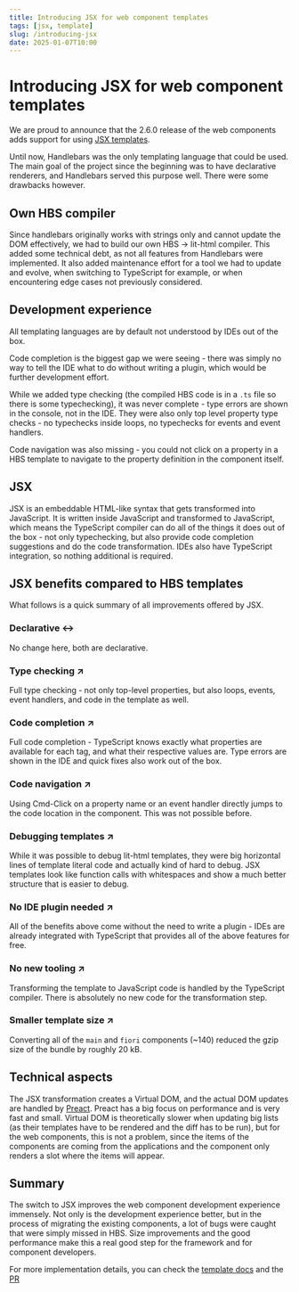 ```yaml
---
title: Introducing JSX for web component templates
tags: [jsx, template]
slug: /introducing-jsx
date: 2025-01-07T10:00
---
```


# Introducing JSX for web component templates

We are proud to announce that the 2.6.0 release of the web components adds support for using [JSX templates](https://github.com/UI5/ui5-webcomponents/pull/10046).

Until now, Handlebars was the only templating language that could be used. The main goal of the project since the beginning was to have declarative renderers, and Handlebars served this purpose well. There were some drawbacks however.

## Own HBS compiler
Since handlebars originally works with strings only and cannot update the DOM effectively, we had to build our own HBS -> lit-html compiler. This added some technical debt, as not all features from Handlebars were implemented. It also added maintenance effort for a tool we had to update and evolve, when switching to TypeScript for example, or when encountering edge cases not previously considered.

## Development experience
All templating languages are by default not understood by IDEs out of the box.

Code completion is the biggest gap we were seeing - there was simply no way to tell the IDE what to do without writing a plugin, which would be further development effort.

While we added type checking (the compiled HBS code is in a `.ts` file so there is some typechecking), it was never complete - type errors are shown in the console, not in the IDE. They were also only top level property type checks - no typechecks inside loops, no typechecks for events and event handlers.

Code navigation was also missing - you could not click on a property in a HBS template to navigate to the property definition in the component itself.

## JSX

JSX is an embeddable HTML-like syntax that gets transformed into JavaScript. It is written inside JavaScript and transformed to JavaScript, which means the TypeScript compiler can do all of the things it does out of the box - not only typechecking, but also provide code completion suggestions and do the code transformation. IDEs also have TypeScript integration, so nothing additional is required.

## JSX benefits compared to HBS templates

What follows is a quick summary of all improvements offered by JSX.

### Declarative ↔️
No change here, both are declarative.

### Type checking ↗️
Full type checking - not only top-level properties, but also loops, events, event handlers, and code in the template as well.

### Code completion ↗️
Full code completion - TypeScript knows exactly what properties are available for each tag, and what their respective values are. Type errors are shown in the IDE and quick fixes also work out of the box.

### Code navigation ↗️
Using Cmd-Click on a property name or an event handler directly jumps to the code location in the component. This was not possible before.

### Debugging templates ↗️
While it was possible to debug lit-html templates, they were big horizontal lines of template literal code and actually kind of hard to debug. JSX templates look like function calls with whitespaces and show a much better structure that is easier to debug.

### No IDE plugin needed ↗️
All of the benefits above come without the need to write a plugin - IDEs are already integrated with TypeScript that provides all of the above features for free.

### No new tooling ↗️
Transforming the template to JavaScript code is handled by the TypeScript compiler. There is absolutely no new code for the transformation step.

### Smaller template size ↗️
Converting all of the `main` and `fiori` components (~140) reduced the gzip size of the bundle by roughly 20 kB.

## Technical aspects
The JSX transformation creates a Virtual DOM, and the actual DOM updates are handled by [Preact](https://preactjs.com/). Preact has a big focus on performance and is very fast and small. Virtual DOM is theoretically slower when updating big lists (as their templates have to be rendered and the diff has to be run), but for the web components, this is not a problem, since the items of the components are coming from the applications and the component only renders a slot where the items will appear.

## Summary
The switch to JSX improves the web component development experience immensely. Not only is the development experience better, but in the process of migrating the existing components, a lot of bugs were caught that were simply missed in HBS. Size improvements and the good performance make this a real good step for the framework and for component developers.

For more implementation details, you can check the [template docs](https://sap.github.io/ui5-webcomponents/docs/development/templates/) and the [PR](https://github.com/UI5/ui5-webcomponents/pull/10046)
